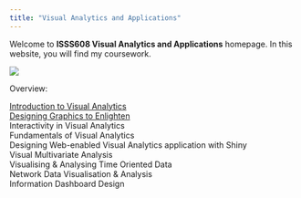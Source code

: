 ```yaml
---
title: "Visual Analytics and Applications"
---
```


Welcome to **ISSS608 Visual Analytics and Applications** homepage. In this website, you will find my coursework.

![](images/clipboard-514459332.png)

Overview:

[Introduction to Visual Analytics](Hands-on_Ex/Hands-on_Ex01/Hands-on_Ex01.html)\
[Designing Graphics to Enlighten](Hands-on_Ex/Hands-on_Ex02/Hands-on_Ex02.html)\
Interactivity in Visual Analytics\
Fundamentals of Visual Analytics\
Designing Web-enabled Visual Analytics application with Shiny\
Visual Multivariate Analysis\
Visualising & Analysing Time Oriented Data\
Network Data Visualisation & Analysis\
Information Dashboard Design
